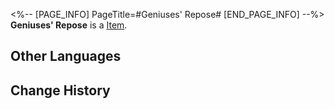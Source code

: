 <%-- [PAGE_INFO]
PageTitle=#Geniuses' Repose#
[END_PAGE_INFO] --%>
{{Item Infobox
|id          = 21020
|image       = Item Geniuses' Repose.png
|type        = 
|invCategory = Light Cone
|rarity      = 4
|effect      = Light Cone for the Path of {{Color|h|Erudition}}. The Light Cone ability is only effective for characters of this Path.
|description = She pointed at that green rice cake.<br />''"The experiment has ended. Time to take a break. I just can't miss this freshly made dessert."''<br /><br />She saw the puppet girl frowning in deep thought.<br />''"Well, in your current body, you can only look but not eat. I'll make you a box of new ones when the time comes."''
}}
{{Description|She saw the mechanical aristocrat hesitating at his own cup.<br />''"Don't worry. It's only machine oil. Perfectly safe for you to consume."''}}
'''Geniuses' Repose''' is a [[Item]].

==Other Languages==
{{Other Languages
|en   = Geniuses' Repose
|zhs  = 天才们的休憩
|zht  = 天才們的休憩
|ja   = {{Rubi|天才|てんさい}}たちの{{Rubi|休息|きゅうそく}}
|ko   = 천재들의 휴식
|es   = El reposo de los genios
|fr   = Repos des génies
|ru   = Отдых гениев
|th   = Geniuses' Repose
|vi   = Sự Nghỉ Ngơi Của Thiên Tài
|de   = Die Rast der Genies
|id   = Geniuses' Repose
|pt   = Repouso dos Gênios
}}

==Change History==
{{Change History|2.0}}